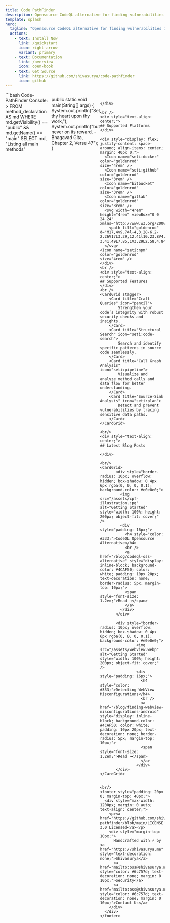 ```yaml
---
title: Code PathFinder
description: Opensource CodeQL alternative for finding vulnerabilities in your code.
template: splash
hero:
  tagline: "Opensource CodeQL alternative for finding vulnerabilities in your code."
  actions:
    - text: Install Now
      link: /quickstart
      icon: right-arrow
      variant: primary
    - text: Documentation
      link: /overview
      icon: open-book
    - text: Get Source
      link: https://github.com/shivasurya/code-pathfinder
      icon: github
---
```



<PostHogLayout>
</PostHogLayout>



<div style="display: flex; justify-content: center;">
```bash
Code-PathFinder Console:
> FROM method_declaration AS md
  WHERE md.getVisibility() == "public" && md.getName() == "main"
  SELECT md, "Listing all main methods"

public static void main(String[] args) {
    System.out.println("Set thy heart upon thy work,");
    System.out.println("but never on its reward. - Bhagavad Gita, Chapter 2, Verse 47");
}
```

</div>

<br />
<div style="text-align: center;">
## Supported Platforms
</div>

<div style="display: flex; justify-content: space-around; align-items: center; margin: 40px 0;">
  <Icon name="seti:docker" color="goldenrod" size="4rem" />
  <Icon name="seti:github" color="goldenrod" size="3rem" />
  <Icon name="bitbucket" color="goldenrod" size="3rem" />
  <Icon name="gitlab" color="goldenrod" size="3rem" />
  <svg width="4rem" height="4rem" viewBox="0 0 24 24" xmlns="http://www.w3.org/2000/svg">
    <path fill="goldenrod" d="M17,4v9.74l-4,3.28-6.2-2.26V17L3.29,12.41l10.23.8V4.44Zm-3.41.49L7.85,1V3.29L2.58,4.84,1,6.87v4.61l2.26,1V6.57Z"/>
  </svg>
<Icon name="seti:npm" color="goldenrod" size="4rem" />
</div>
<br />
<div style="text-align: center;">
## Supported Features
</div>
<br />
<CardGrid stagger>
	<Card title="Craft Queries" icon="pencil">
		Strengthen your code’s integrity with robust security checks and insights.
	</Card>
	<Card title="Structural Search" icon="seti:code-search">
		Search and identify specific patterns in source code seamlessly.
	</Card>
	<Card title="Call Graph Analysis" icon="seti:pipeline">
		Visualize and analyze method calls and data flow for better understanding.
	</Card>
	<Card title="Source-Sink Analysis" icon="seti:plan">
		Detect and prevent vulnerabilities by tracing sensitive data paths.
	</Card>
</CardGrid>

<br/>
<div style="text-align: center;">
## Latest Blog Posts

</div>

<br/>
<CardGrid>
       <div style="border-radius: 10px; overflow: hidden; box-shadow: 0 4px 6px rgba(0, 0, 0, 0.1); background-color: #e0e0e0;">
         <img src="/assets/cpf-illustration.jpg" alt="Getting Started" style="width: 100%; height: 200px; object-fit: cover;" />
         <div style="padding: 16px;">
           <h4 style="color: #333;">CodeQL Opensource Alternative</h4>
           <br />
           <a href="/blog/codeql-oss-alternative" style="display: inline-block; background-color: #4CAF50; color: white; padding: 10px 20px; text-decoration: none; border-radius: 5px; margin-top: 10px;">
           <span style="font-size: 1.2em;">Read →</span>
           </a>
         </div>
       </div>

       <div style="border-radius: 10px; overflow: hidden; box-shadow: 0 4px 6px rgba(0, 0, 0, 0.1); background-color: #e0e0e0;">
                <img src="/assets/webview.webp" alt="Getting Started" style="width: 100%; height: 200px; object-fit: cover;" />
                <div style="padding: 16px;">
                  <h4 style="color: #333;">Detecting WebView Misconfigurations</h4>
                  <br />
                  <a href="/blog/finding-webview-misconfigurations-android" style="display: inline-block; background-color: #4CAF50; color: white; padding: 10px 20px; text-decoration: none; border-radius: 5px; margin-top: 10px;">
                  <span style="font-size: 1.2em;">Read →</span>
                  </a>
                </div>
       </div>
</CardGrid>


<br/>
<footer style="padding: 20px 0; margin-top: 40px;">
  <div style="max-width: 1200px; margin: 0 auto; text-align: center;">
    <p><a href="https://github.com/shivasurya/code-pathfinder/blob/main/LICENSE">AGPL-3.0 Licensed</a></p>
    <div style="margin-top: 10px;">
      Handcrafted with ⚡️ by <a href="https://shivasurya.me" style="text-decoration: none;">Shivasurya</a>
      <a href="mailto:oss@shivasurya.me" style="color: #6c757d; text-decoration: none; margin: 0 10px;">Security</a>
      <a href="mailto:oss@shivasurya.me" style="color: #6c757d; text-decoration: none; margin: 0 10px;">Contact Us</a>
    </div>
  </div>
</footer>


